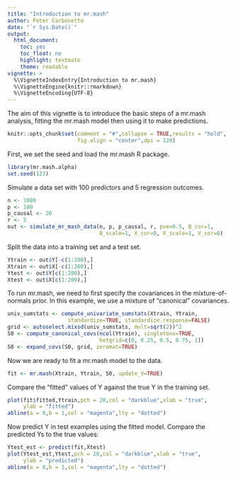 ```yaml
---
title: "Introduction to mr.mash"
author: Peter Carbonetto
date: "`r Sys.Date()`"
output:
  html_document:
    toc: yes
    toc_float: no
    highlight: textmate
    theme: readable
vignette: >
  %\VignetteIndexEntry{Introduction to mr.mash}
  %\VignetteEngine{knitr::rmarkdown}
  %\VignetteEncoding{UTF-8}
---
```


The aim of this vignette is to introduce the basic steps of a mr.mash
analysis, fitting the mr.mash model then using it to make predictions.

```r
knitr::opts_chunk$set(comment = "#",collapse = TRUE,results = "hold",
                      fig.align = "center",dpi = 120)
```

First, we set the seed and load the mr.mash R package.

```r
library(mr.mash.alpha)
set.seed(123)
```

Simulate a data set with 100 predictors and 5 regression outcomes.

```r
n <- 1000
p <- 100
p_causal <- 20
r <- 5
out <- simulate_mr_mash_data(n, p, p_causal, r, pve=0.5, B_cor=1,
                             B_scale=1, X_cor=0, X_scale=1, V_cor=0)
```

Split the data into a training set and a test set.

```r
Ytrain <- out$Y[-c(1:200),]
Xtrain <- out$X[-c(1:200),]
Ytest <- out$Y[c(1:200),]
Xtest <- out$X[c(1:200),]
```

To run mr.mash, we need to first specify the covariances in the
mixture-of-normals prior. In this example, we use a mixture of
"canonical" covariances.

```r
univ_sumstats <- compute_univariate_sumstats(Xtrain, Ytrain,
                   standardize=TRUE, standardize.response=FALSE)
grid <- autoselect.mixsd(univ_sumstats, mult=sqrt(2))^2
S0 <- compute_canonical_covs(ncol(Ytrain), singletons=TRUE,
                             hetgrid=c(0, 0.25, 0.5, 0.75, 1))
S0 <- expand_covs(S0, grid, zeromat=TRUE)
```

Now we are ready to fit a mr.mash model to the data.

```r
fit <- mr.mash(Xtrain, Ytrain, S0, update_V=TRUE)
```

Compare the "fitted" values of Y against the true Y in the training set.

```r
plot(fit$fitted,Ytrain,pch = 20,col = "darkblue",xlab = "true",
     ylab = "fitted")
abline(a = 0,b = 1,col = "magenta",lty = "dotted")
```

Now predict Y in test examples using the fitted model. Compare the
predicted Ys to the true values:

```r
Ytest_est <- predict(fit,Xtest)
plot(Ytest_est,Ytest,pch = 20,col = "darkblue",xlab = "true",
     ylab = "predicted")
abline(a = 0,b = 1,col = "magenta",lty = "dotted")
```
